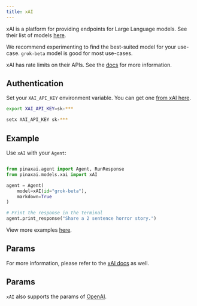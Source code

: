 ```yaml
---
title: xAI
---
```


xAI is a platform for providing endpoints for Large Language models.
See their list of models [here](https://docs.x.ai/docs/models).

We recommend experimenting to find the best-suited model for your use-case. `grok-beta` model is good for most use-cases.

xAI has rate limits on their APIs. See the [docs](https://docs.x.ai/docs/usage-tiers-and-rate-limits) for more information.

## Authentication

Set your `XAI_API_KEY` environment variable. You can get one [from xAI here](https://console.x.ai/).

<CodeGroup>

```bash Mac
export XAI_API_KEY=sk-***
```

```bash Windows
setx XAI_API_KEY sk-***
```

</CodeGroup>

## Example

Use `xAI` with your `Agent`:

<CodeGroup>

```python agent.py

from pinaxai.agent import Agent, RunResponse
from pinaxai.models.xai import xAI

agent = Agent(
    model=xAI(id="grok-beta"),
    markdown=True
)

# Print the response in the terminal
agent.print_response("Share a 2 sentence horror story.")

```

</CodeGroup>

<Note> View more examples [here](../examples/models/xai). </Note>

## Params

For more information, please refer to the [xAI docs](https://docs.x.ai/docs) as well.

## Params

<Snippet file="model-xai-params.mdx" />

`xAI` also supports the params of [OpenAI](/reference/models/openai).
